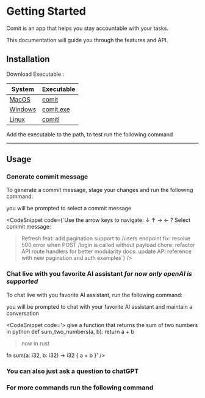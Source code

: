 
# Getting Started

Comit is an app that helps you stay accountable with your tasks.

<p>This documentation will guide you through the features and API.</p>

## Installation

Download Executable :

<div className='overflow-x-auto max-w-lg'>
    <table className='min-w-full border border-card-500 rounded-lg'>
        <thead className='bg-card'>
            <tr>
                <th className='px-4 py-2 text-left border-b'>System</th>
                <th className='px-4 py-2 text-left border-b'>Executable</th>
            </tr>
        </thead>
        <tbody>
            <tr className='border-b'>
                <td className='px-4 py-2'>
                    <a href='https://github.com/issamoxix/Comit/releases'>
                        MacOS
                    </a>
                </td>
                <td className='px-4 py-2'>
                    <a href='https://github.com/issamoxix/Comit/releases'>
                        comit
                    </a>
                </td>
            </tr>
            <tr className='border-b'>
                <td className='px-4 py-2'>
                    <a href='https://github.com/issamoxix/Comit/releases'>
                        Windows
                    </a>
                </td>
                <td className='px-4 py-2'>
                    <a href='https://github.com/issamoxix/Comit/releases'>
                        comit.exe
                    </a>
                </td>
            </tr>
            <tr>
                <td className='px-4 py-2'>
                    <a href='https://github.com/issamoxix/Comit/releases'>
                        Linux
                    </a>
                </td>
                <td className='px-4 py-2'>
                    <a href='https://github.com/issamoxix/Comit/releases'>
                        comitl
                    </a>
                </td>
            </tr>
        </tbody>
    </table>
</div>

<p>Add the executable to the path, to test run the following command </p>

<CodeSnippet code='comit --version' hasCopy />

---

## Usage

### Generate commit message

To generate a commit message, stage your changes and run the following command:

<CodeSnippet code='comit' hasCopy />

you will be prompted to select a commit message

<CodeSnippet
    code={`Use the arrow keys to navigate: ↓ ↑ → ←
? Select commit message:
  > Refresh
    feat: add pagination support to /users endpoint
    fix: resolve 500 error when POST /login is called without payload
    chore: refactor API route handlers for better modularity
    docs: update API reference with new pagination and auth examples`}
/>

### Chat live with you favorite AI assistant **_for now only openAI is supported_**

To chat live with you favorite AI assistant, run the following command:

<CodeSnippet code='comit --live' hasCopy />

you will be prompted to chat with your favorite AI assistant and maintain a conversation

<CodeSnippet code='> give a function that returns the sum of two numbers in python
def sum_two_numbers(a, b):
    return a + b

> now in rust

fn sum(a: i32, b: i32) -> i32 {
a + b
}' />

### You can also just ask a question to chatGPT

<CodeSnippet code='comit -c "what is the meaning of life"' hasCopy />

### For more commands run the following command

<CodeSnippet code='comit --help' hasCopy />